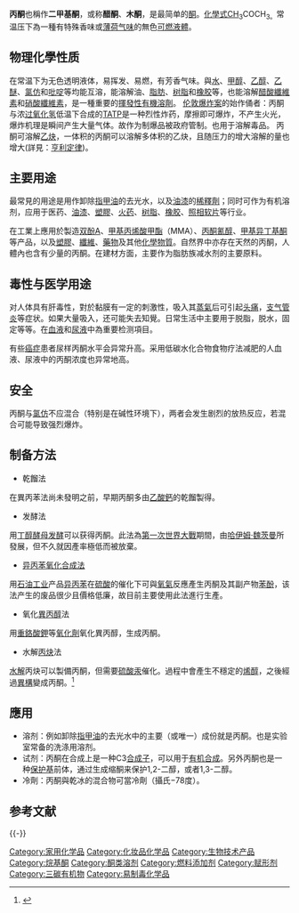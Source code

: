 {{refimprove|time=2017-06-28T13:50:50+00:00}}
{{风格|time=2012-8-22}}
{{Chembox
| \cos{Name = 丙酮<ref>''Merck Index'', 11th Edition, '''58'''.</ref>
| ImageFileL1 = Acetone-structural.png
| ImageSizeL1 = 100px
| ImageNamel1 = 丙酮
| ImageFileR1 = Acetone-3D-balls.png
| ImageSizeR1 = 100px
| ImageNameR1 = 丙酮球棍模型
| ImageFile2 = Acetone-3D-vdW.png
| ImageSize2 = 150px
| ImageName2 = 丙酮空间填充模型
| ImageFile3 = Acetone L.JPG
| ImageName3 = 丙酮
| IUPACName = Acetone
| OtherNames = 二甲基酮、二甲酮
|Section1={{Chembox Identifiers
| Abbreviations = DMK
| CASNo = 67-64-1
| CASNo_Ref = {{cascite|correct|CAS}}
| PubChem = 180
| ChemSpiderID = 175
| ChemSpiderID_Ref = {{chemspidercite|correct|chemspider}}
| UNII = 1364PS73AF
| UNII_Ref = {{fdacite|correct|FDA}}
| EINECS = 200-662-2
| UNNumber = 1090
| KEGG = D02311
| KEGG_Ref = {{keggcite|correct|kegg}}
| MeSHName = Acetone
| ChEBI = 15347
| ChEBI_Ref = {{ebicite|correct|EBI}}
| ChEMBL = 14253
| ChEMBL_Ref = {{ebicite|correct|EBI}}
| RTECS = AL3150000
| Beilstein = 635680
| Gmelin = 1466
| 3DMet = B00058
| SMILES = CC(=O)C
| StdInChI = 1S/C3H6O/c1-3(2)4/h1-2H3
| StdInChI_Ref = {{stdinchicite|correct|chemspider}}
| InChI = 1/C3H6O/c1-3(2)4/h1-2H3
| StdInChIKey = CSCPPACGZOOCGX-UHFFFAOYSA-N
| StdInChIKey_Ref = {{stdinchicite|correct|chemspider}}
| InChIKey = CSCPPACGZOOCGX-UHFFFAOYAF
}}
|Section2 = {{Chembox Properties
| Formula = CH<sub>3</sub>COCH<sub>3</sub>
| MolarMass = 58.08
| Appearance = 无色液体
| Density = 0.784 g/cm³ (液)
| Solubility = 混溶
| MeltingPt = −94.9 °C (178.2 K)
| BoilingPt = 56.53 °C (329.4 K)
| pKa = 19.2
| Viscosity = 0.32 c[[泊_(单位)|P]], 20 °C
  }}
| Section3 = {{Chembox Structure
| MolShape = 平面三角形
| Dipole = 2.91 [[德拜|D]]
  }}
| Section7 = {{Chembox Hazards
| ExternalMSDS =
| EUHazardSymbol = {{Chembox EUHazardSymbol|F|Xi}}
| NFPA-H = 1
| NFPA-F = 3
| NFPA-R = 0
| RPhrases = {{R11}}-{{R36}}-{{R66}}-{{R67}}
| SPhrases = {{S2}}-{{S9}}-{{S16}}-{{S26}}
| FlashPt = −18 °C
| Autoignition = 465 °C
  }}
| Section8 = {{Chembox Related
| Function = [[酮|酮]]
| OtherFunctn = [[丁酮|丁酮]]
  }}
}}

'''丙酮'''也稱作'''二甲基酮'''，或称'''醋酮'''、'''木酮'''，是最简单的[[酮|酮]]。[[化學式|化學式]]CH<sub>3</sub>COCH<sub>3。</sub>常温压下為一種有特殊香味或[[薄荷|薄荷]][[气味|气味]]的無色[[可燃液體|可燃液體]]。

== 物理化學性质 ==

在常温下为无色透明液体，易挥发、易燃，有芳香气味。與[[水|水]]、[[甲醇|甲醇]]、[[乙醇|乙醇]]、[[乙醚|乙醚]]、[[氯仿|氯仿]]和[[吡啶|吡啶]]等均能互溶，能溶解油、[[脂肪|脂肪]]、[[树脂|树脂]]和[[橡胶|橡胶]]等，也能溶解[[醋酸纖維素|醋酸纖維素]]和[[硝酸纖維素|硝酸纖維素]]，是一種重要的[[揮發性|揮發性]][[有機溶劑|有機溶劑]]。
[[伦敦爆炸案|伦敦爆炸案]]的始作俑者：丙酮与浓[[过氧化氢|过氧化氢]]低温下合成的[[TATP|TATP]]是一种烈性炸药，摩擦即可爆炸，不产生火光，爆炸机理是瞬间产生大量气体。故作为制爆品被政府管制。也用于溶解毒品。
丙酮可溶解[[乙炔|乙炔]]，一体积的丙酮可以溶解多体积的乙炔，且随压力的增大溶解的量也增大(詳見：[[亨利定律|亨利定律]])。

== 主要用途 ==

最常見的用途是用作卸除[[指甲油|指甲油]]的去光水，以及[[油漆|油漆]]的[[稀釋劑|稀釋劑]]；同时可作为有机溶剂，应用于医药、[[油漆|油漆]]、[[塑膠|塑膠]]、[[火药|火药]]、[[树脂|树脂]]、[[橡胶|橡胶]]、[[膠卷|照相软片]]等行业。

在工業上應用於製造[[双酚A|双酚A]]、[[甲基丙烯酸甲酯|甲基丙烯酸甲酯]]（MMA）、[[丙酮氰醇|丙酮氰醇]]、[[甲基异丁基酮|甲基异丁基酮]]等产品，以及[[塑膠|塑膠]]、[[纖維|纖維]]、[[藥物|藥物]]及其他[[化學物質|化學物質]]。自然界中亦存在天然的丙酮，人體內也含有少量的丙酮。在建材方面，主要作为脂肪族减水剂的主要原料。

== 毒性与医学用途 ==

对人体具有肝毒性，對於黏膜有一定的刺激性，吸入其[[蒸氣|蒸氣]]后可引起[[头痛|头痛]]，[[支气管炎|支气管炎]]等症状。如果大量吸入，还可能失去知覺。日常生活中主要用于脱脂，脱水，固定等等。在[[血液|血液]]和[[尿液|尿液]]中為重要检测項目。

有些[[癌症|癌症]]患者尿样丙酮水平会异常升高。采用低碳水化合物食物疗法减肥的人血液、尿液中的丙酮浓度也异常地高。

== 安全 ==

丙酮与[[氯仿|氯仿]]不应混合（特别是在碱性环境下），两者会发生剧烈的放热反应，若混合可能导致强烈爆炸。

== 制备方法 ==

* 乾餾法

在異丙苯法尚未發明之前，早期丙酮多由[[乙酸鈣|乙酸鈣]]的乾餾製得。

* 发酵法

用[[丁醇|丁醇]][[酵母|酵母]][[发酵|发酵]]可以获得丙酮。此法為[[第一次世界大戰|第一次世界大戰]]期間，由[[哈伊姆·魏茨曼|哈伊姆·魏茨曼]]所發展，但不久就因產率極低而被放棄。

* [[异丙苯氧化合成法|异丙苯氧化合成法]]

用[[石油工业|石油工业]]产品[[异丙苯|异丙苯]]在[[硫酸|硫酸]]的催化下可與[[氧氣|氧氣]]反應產生丙酮及其副产物[[苯酚|苯酚]]，该法产生的废品很少且價格低廉，故目前主要使用此法進行生產。

*氧化[[2-丙醇|異丙醇]]法

用[[重铬酸钾|重鉻酸鉀]]等[[氧化剂|氧化劑]]氧化異丙醇，生成丙酮。

*水解[[丙炔|丙炔]]法

[[水解|水解]]丙炔可以製備丙酮，但需要[[硫酸汞|硫酸汞]]催化。過程中會產生不穩定的[[烯醇|烯醇]]，之後經過[[酮-烯醇互变异构|異構]]變成丙酮。<ref>{{Cite book|title=与水加成|last=谷亨杰 等|first=有機化學|publisher=高等教育出版社|year=2011.2|isbn=9787040442496|location=|pages=pp 61. 3}}</ref>

== 應用 ==

* 溶剂：例如卸除[[指甲油|指甲油]]的去光水中的主要（或唯一）成份就是丙酮。也是实验室常备的洗涤用溶剂。
* 试剂：丙酮在合成上是一种C3[[合成子|合成子]]，可以用于[[有机合成|有机合成]]。另外丙酮也是一种[[保护基|保护基]]前体，通过生成缩酮来保护1,2-二醇，或者1,3-二醇。
* 冷劑：丙酮與乾冰的混合物可當冷劑（攝氏−78度）。

== 参考文献 ==
{{Reflist}}

{{-}}
{{胆固醇与甾体中间产物}}

{{Authority control}}
[[Category:家用化学品|Category:家用化学品]]
[[Category:化妆品化学品|Category:化妆品化学品]]
[[Category:生物技术产品|Category:生物技术产品]]
[[Category:烷基酮|Category:烷基酮]]
[[Category:酮类溶剂|Category:酮类溶剂]]
[[Category:燃料添加剂|Category:燃料添加剂]]
[[Category:赋形剂|Category:赋形剂]]
[[Category:三碳有机物|Category:三碳有机物]]
[[Category:易制毒化学品|Category:易制毒化学品]]